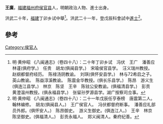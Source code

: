 {{Otheruses|other=名为王广的其他人物|王广}}

'''王廣'''，[[福建|福建]][[福州府|福州府]][[侯官县|侯官县]]人，明朝政治人物、進士出身。

洪武二十年，[[福建|福建]]丁卯乡试中舉<ref>明·黄仲昭 《八闽通志》（卷四十八）：二十年丁卯乡试　冯伏　王广　潘善应　林谨(俱府学。)　任贵　胡龙(俱闽县学。)　宋瑜侯官县学。　汪义瑞州教授。　赵纲都督府经历。　陈禄汤阴教谕。　刘琪(俱怀安县学。)　林与72希启之子。英山教谕。　陈益淳溪教谕。　陈震金华教授。(俱长乐县学。)　陈昂　游义生(俱连江县学。)　林京　陈坚　王辛　陈铉公安教谕。(俱福清县学。)　彭贡　黄澄温州教授。(俱永福县学。)　张留孙罗源县学。湖广按察司佥事。</ref>。洪武二十一年，登戊辰科會試中[[進士|進士]]<ref>明·黄仲昭 《八闽通志》（卷四十八）：二十一年戊辰任亨泰榜　唐震第二人。翰林编修。　胡龙(俱闽县人。)　王广侯官人。　冯伏都督府断事。　潘善应礼部员外郎。(俱怀安人。)　陈昂御史。　游义生御史。(俱连江人。)　王辛　林京　陈坚御史。(俱福清人。)　彭贡永福人。　郑义闽清人。秦府纪善。</ref>。

==參考==
{{reflist}}

{{洪武二十一年戊辰科殿試金榜}}

{{Authority control}}

{{DEFAULTSORT:}}
[[Category:侯官人|Category:侯官人]]


{{明朝人物小作品}}